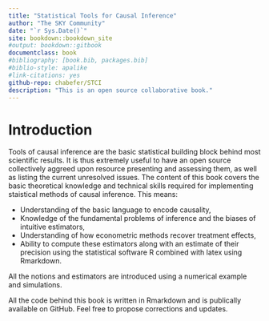 ```yaml
---
title: "Statistical Tools for Causal Inference"
author: "The SKY Community"
date: "`r Sys.Date()`"
site: bookdown::bookdown_site
#output: bookdown::gitbook
documentclass: book
#bibliography: [book.bib, packages.bib]
#biblio-style: apalike
#link-citations: yes
github-repo: chabefer/STCI
description: "This is an open source collaborative book."
---
```


# Introduction {-}

Tools of causal inference are the basic statistical building block behind most scientific results.
It is thus extremely useful to have an open source collectively aggreed upon resource presenting and assessing them, as well as listing the current unresolved issues.
The content of this book covers the basic theoretical knowledge and technical skills required for implementing staistical methods of causal inference.
This means:

* Understanding of the basic language to encode causality,
* Knowledge of the fundamental problems of inference and the biases of intuitive estimators,
* Understanding of how econometric methods recover treatment effects,
* Ability to compute these estimators along with an estimate of their precision using the statistical software R combined with latex using Rmarkdown.

All the notions and estimators are introduced using a numerical example and simulations. 

All the code behind this book is written in Rmarkdown and is publically available on GitHub. 
Feel free to propose corrections and updates.
